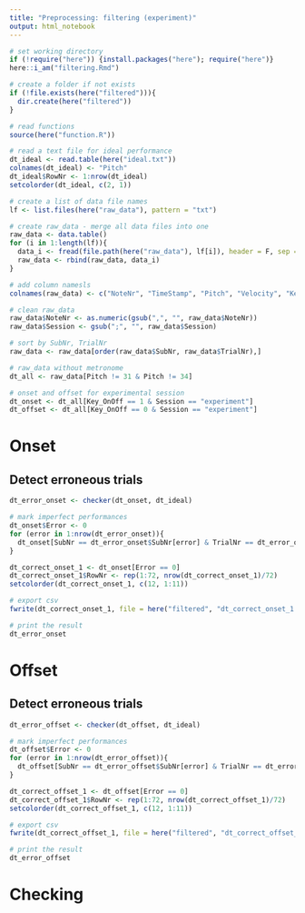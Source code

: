 ```yaml
---
title: "Preprocessing: filtering (experiment)"
output: html_notebook
---
```


```r
# set working directory
if (!require("here")) {install.packages("here"); require("here")}
here::i_am("filtering.Rmd")

# create a folder if not exists
if (!file.exists(here("filtered"))){
  dir.create(here("filtered"))
}

# read functions
source(here("function.R"))

# read a text file for ideal performance
dt_ideal <- read.table(here("ideal.txt"))
colnames(dt_ideal) <- "Pitch"
dt_ideal$RowNr <- 1:nrow(dt_ideal)
setcolorder(dt_ideal, c(2, 1))

# create a list of data file names
lf <- list.files(here("raw_data"), pattern = "txt")

# create raw_data - merge all data files into one
raw_data <- data.table()
for (i in 1:length(lf)){
  data_i <- fread(file.path(here("raw_data"), lf[i]), header = F, sep = " ", dec = ".")
  raw_data <- rbind(raw_data, data_i)
}

# add column namesls
colnames(raw_data) <- c("NoteNr", "TimeStamp", "Pitch", "Velocity", "Key_OnOff", "Device", "SubNr", "TrialNr", "Stimuli", "Session")

# clean raw_data
raw_data$NoteNr <- as.numeric(gsub(",", "", raw_data$NoteNr))
raw_data$Session <- gsub(";", "", raw_data$Session)

# sort by SubNr, TrialNr
raw_data <- raw_data[order(raw_data$SubNr, raw_data$TrialNr),]

# raw_data without metronome
dt_all <- raw_data[Pitch != 31 & Pitch != 34]

# onset and offset for experimental session
dt_onset <- dt_all[Key_OnOff == 1 & Session == "experiment"]
dt_offset <- dt_all[Key_OnOff == 0 & Session == "experiment"]
```

# Onset
## Detect erroneous trials
```r
dt_error_onset <- checker(dt_onset, dt_ideal)

# mark imperfect performances
dt_onset$Error <- 0
for (error in 1:nrow(dt_error_onset)){
  dt_onset[SubNr == dt_error_onset$SubNr[error] & TrialNr == dt_error_onset$TrialNr[error]]$Error <- 1
}

dt_correct_onset_1 <- dt_onset[Error == 0]
dt_correct_onset_1$RowNr <- rep(1:72, nrow(dt_correct_onset_1)/72)
setcolorder(dt_correct_onset_1, c(12, 1:11))

# export csv
fwrite(dt_correct_onset_1, file = here("filtered", "dt_correct_onset_1.txt"))

# print the result
dt_error_onset
```

# Offset

## Detect erroneous trials
```r
dt_error_offset <- checker(dt_offset, dt_ideal)

# mark imperfect performances
dt_offset$Error <- 0
for (error in 1:nrow(dt_error_offset)){
  dt_offset[SubNr == dt_error_offset$SubNr[error] & TrialNr == dt_error_offset$TrialNr[error]]$Error <- 1
}

dt_correct_offset_1 <- dt_offset[Error == 0]
dt_correct_offset_1$RowNr <- rep(1:72, nrow(dt_correct_offset_1)/72)
setcolorder(dt_correct_offset_1, c(12, 1:11))

# export csv
fwrite(dt_correct_offset_1, file = here("filtered", "dt_correct_offset_1.txt"))

# print the result
dt_error_offset
```

# Checking
